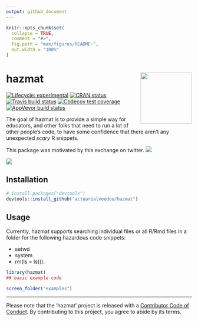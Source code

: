 ```yaml
---
output: github_document
---
```


<!-- README.md is generated from README.Rmd. Please edit that file -->

```r
knitr::opts_chunk$set(
  collapse = TRUE,
  comment = "#>",
  fig.path = "man/figures/README-",
  out.width = "100%"
)
```

# hazmat <img src='man/figures/hazmat_logo.png' align="right" height="139"/>

<!-- badges: start -->
[![Lifecycle: experimental](https://img.shields.io/badge/lifecycle-experimental-orange.svg)](https://www.tidyverse.org/lifecycle/#experimental)
[![CRAN status](https://www.r-pkg.org/badges/version/hazmat)](https://CRAN.R-project.org/package=hazmat)
[![Travis build status](https://travis-ci.org/actuarialvoodoo/hazmat.svg?branch=master)](https://travis-ci.org/actuarialvoodoo/hazmat)
[![Codecov test coverage](https://codecov.io/gh/actuarialvoodoo/hazmat/branch/master/graph/badge.svg)](https://codecov.io/gh/actuarialvoodoo/hazmat?branch=master)
[![AppVeyor build status](https://ci.appveyor.com/api/projects/status/github/actuarialvoodoo/hazmat?branch=master&svg=true)](https://ci.appveyor.com/project/actuarialvoodoo/hazmat)
<!-- badges: end -->

The goal of hazmat is to provide a simple way for educators, and other folks that
need to run a lot of other people's code, to have some confidence that there
aren't any unexpected *scary* R snippets.

This package was motivated by this exchange on twitter.
<a href='https://twitter.com/ryebreadnyc/status/1186665880098430977'><img src = 'man/figures/convo_1.png' ></a>

<a href='https://twitter.com/ryebreadnyc/status/1186665880098430977'><img src = 'man/figures/convo_2.png' ></a>



## Installation


``` r
# install.packages("devtools")
devtools::install_github("actuarialvoodoo/hazmat")
```

## Usage

Currently, hazmat supports searching individual files or all R/Rmd files in a
folder for the following hazardous code snippets:

 - setwd
 - system
 - rm(ls = ls()).

```r
library(hazmat)
## basic example code

screen_folder("examples")
```

---
Please note that the 'hazmat' project is released with a
[Contributor Code of Conduct](CODE_OF_CONDUCT.md).
By contributing to this project, you agree to abide by its terms.
